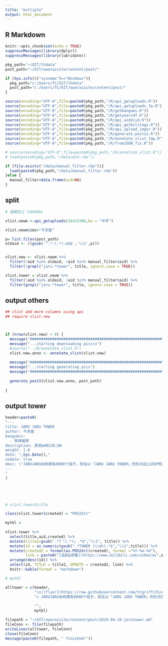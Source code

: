 ```yaml
---
title: "multiple"
output: html_document
---
```


## R Markdown


```r
knitr::opts_chunk$set(echo = TRUE)
suppressMessages(library(dplyr))
suppressMessages(library(lubridate))

pkg_path="~/GIT/lhdata"
post_path="~/GIT/owaraisite/content/post/"

if (Sys.info()["sysname"]=="Windows"){
  pkg_path="c:/Users/TC/GIT/lhdata"
  post_path="c:/Users/TC/GIT/owaraisite/content/post/"
}

source(encoding="UTF-8",file=paste0(pkg_path,"/R/api_getuploads.R"))
source(encoding="UTF-8",file=paste0(pkg_path,"/R/api_getuploads_fp.R"))
source(encoding="UTF-8",file=paste0(pkg_path,"/R/getbangumi.R"))
source(encoding="UTF-8",file=paste0(pkg_path,"/R/getyearsdf.R"))
source(encoding="UTF-8",file=paste0(pkg_path,"/R/api_aid2cid.R"))
source(encoding="UTF-8",file=paste0(pkg_path,"/R/api_getbilitags.R"))
source(encoding="UTF-8",file=paste0(pkg_path,"/R/api_upload_imgur.R"))
source(encoding="UTF-8",file=paste0(pkg_path,"/R/generate_posts2.R"))
source(encoding="UTF-8",file=paste0(pkg_path,"/R/annotate_vlist_tmp.R"))
source(encoding="UTF-8",file=paste0(pkg_path,"/R/fromJSON_fix.R"))

# source(encoding="UTF-8",file=paste0(pkg_path,"/R/annotate_vlist.R"))
# load(paste0(pkg_path,"/data/mid.rda"))

if (file.exists("/data/manual_filter.rda")){
  load(paste0(pkg_path,"/data/manual_filter.rda"))
}else {
  manual_filter=data.frame(aid=NA)
}
```


## split



```r
# 翅膀包工 1464994

vlist.newm <-api_getuploads(16423300,kw = "中字")

vlist.newm$zmz="今天鱼"

p= list.files(post_path)
oldaid <- ((gsub('^.*-(.*).md$','\\1',p)))


vlist.new <- vlist.newm %>% 
  filter(!aid %in% oldaid, !aid %in% manual_filter$aid) %>%
  filter(!grepl("jaru.*tower", title, ignore.case = TRUE))

vlist.tower = vlist.newm %>%
  filter(!aid %in% oldaid, !aid %in% manual_filter$aid) %>%
  filter(grepl("jaru.*tower", title, ignore.case = TRUE))
```

## output others


```r
## vlist add more columns using api
## require vlist.new



if (nrow(vlist.new) > 0) {
  message("###########################################################")
  message("...starting downloading pics\n")
  #source("../R/annotate_vlist.R")
  vlist.new.anno <- annotate_vlist(vlist.new)
  
  message("###########################################################")
  message("...starting generating pics")
  message("###########################################################")
  
  generate_post2(vlist.new.anno, post_path)
  
}
```




## output tower



```r
header=paste0(
"---
title: JARU JARU TOWER
author: 今天鱼
bangumis: 
  - 笑神推荐
description: 其他&#8226;NA
weight: 1.0
date: ",Sys.Date(),"
nodate: true
desc: \"JARUJARU自称拥有8000个段子，现在以「JARU JARU TOWER」的形式在公式HP和油管每天更新一个。更新一次即是加建一层，居民则是短剧角色：由JARUJARU扮演的奇怪的人。距离「JARU JARU TOWER」建成8000层的2039年11月7日还有二十年。\"
---
"
)





# vlist.tower$title
```


```r

class(vlist.tower$created) = "POSIXct"

mytbl =
  
vlist.tower %>%
  select(title,aid,created) %>%
  mutate(title2=gsub(".*?「(.*)」.*$","\\1", title)) %>%
  mutate(id = as.numeric(gsub(".*TOWER (\\d+).*$","\\1",title))) %>%
  mutate(created2 = format(as.POSIXct(created), format ="%Y-%m-%d"),
         link = paste0("[去B站观看](https://www.bilibili.com/video/av",aid,")")) %>%
  arrange(desc(id)) %>%
  select(id, TITLE = title2, UPDATE = created2, link) %>%
  knitr::kable(format = "markdown")

# mytbl
```


```r
alltower = c(header, 
             "\n![flyer](https://raw.githubusercontent.com/tcgriffith/owaraisite/master/static/tmpimg/Ys56PvP.jpg)\n\n",
             "> JARUJARU自称拥有8000个段子，现在以「JARU JARU TOWER」的形式在公式HP和油管每天更新一个。更新一次即是加建一层，居民则是短剧角色：由JARUJARU扮演的奇怪的人。距离「JARU JARU TOWER」建成8000层的2039年11月7日还有二十年。\n",
             
             "",
             mytbl)

filepath = "~/GIT/owaraisite/content/post/2019-04-18-jarutower.md"
fileConn <- file(filepath)
writeLines(alltower, fileConn)
close(fileConn)
message(paste0(filepath, " finished!"))
```

